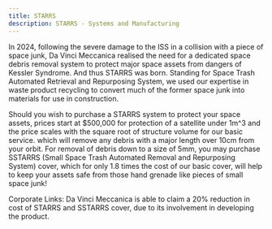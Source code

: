 ```yaml
---
title: STARRS
description: STARRS - Systems and Manufacturing
---
```


In 2024, following the severe damage to the ISS in a collision with a piece of space junk, Da Vinci Meccanica realised the need for a dedicated space debris removal system to protect major space assets from dangers of Kessler Syndrome. And thus STARRS was born. Standing for Space Trash Automated Retrieval and Repurposing System, we used our expertise in waste product recycling to convert much of the former space junk into materials for use in construction.

Should you wish to purchase a STARRS system to protect your space assets, prices start at $500,000 for protection of a satellite under 1m^3 and the price scales with the square root of structure volume for our basic service. which will remove any debris with a major length over 10cm from your orbit. For removal of debris down to a size of 5mm, you may purchase SSTARRS (Small Space Trash Automated Removal and Repurposing System) cover, which for only 1.8 times the cost of our basic cover, will help to keep your assets safe from those hand grenade like pieces of small space junk!

Corporate Links:
Da Vinci Meccanica is able to claim a 20% reduction in cost of STARRS and SSTARRS cover, due to its involvement in developing the product.
